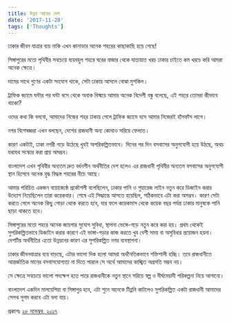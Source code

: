 ```yaml
---
title: উন্নত আয়ের দেশ
date: '2017-11-28'
tags: ['Thoughts']
---
```


ঢাকার জীবন যাত্রার ব্যয় নাকি এখন কানাডার অনেক শহরের কাছাকাছি হয়ে গেছে!

 

সিঙ্গাপুরের মতো পৃথিবীর সবচেয়ে ব্যয়বহুল শহরে ঘরের বাজার থেকে যাতায়াত খরচ ঢাকার চাইতে কম খরচে করি আমরা অনেক ক্ষেত্রে।

 

দামের সাথে গুণের একটা সংযোগ থাকে, সেটা ঢাকায় আসলে বোঝা মুশকিল।

 

ট্রাফিক জ্যামে ঘন্টার পর ঘন্টা বসে থেকে অবাক বিস্ময়ে আমার অনেক বিদেশী বন্ধু বলেছে, এই শহরে তোমরা কীভাবে থাকো?

 

ওদের কথা কি বলবো, আমাদের নিজের শহর ঢাকায় গেলে ট্রাফিক জ্যামে বসে আমার নিজেরই হাঁসফাঁস লাগে।

 

নগর বিশেষজ্ঞরা এখন বলছেন, দেশের রাজধানী অন্য কোথাও সরিয়ে ফেলতে।

 

কারণ একটাই, ঢাকা নগরী গড়ে উঠেছে খুবই অপরিকল্পিতভাবে। দিনের পর দিন বসবাসের অনুপযোগী হয়ে উঠছে, অথচ যথাযথ সংস্কার করা প্রায় অসম্ভব।

 

বাংলাদেশ এখন পৃথিবীর অন্যতম দ্রুত বর্ধনশীন অর্থনীতির দেশ হলেও এর রাজধানী পৃথিবীর অন্যতম বসবাসের অনুপযোগী স্থান হিসেবে অনেক যুদ্ধ বিদ্ধস্ত শহরের নীচে আছে।

 

আমার পরিচিত একজন বয়োজ্যেষ্ঠ প্রকৌশলী বলেছিলেন, ঢাকার পানি ও শুয়ারেজ লাইন নতুন করে ডিজাইন করার উদ্যোগ নিয়েছিলেন তারা কয়েকবার। শেষে এই সিদ্ধান্তে আসতে হয়েছিল, সঠিকভাবে এটা করা অসম্ভব। কারণ সেটা করতে গেলে অনেক কিছু গোড়া থেকে করতে হবে, যার ফলে কয়েকমাস থেকে কয়েক বছর পর্যন্ত ঢাকার মানুষকে পানি ছাড়া থাকতে হবে।

 

সিঙ্গাপুরের মতো শহরে অনেক জায়গার সুযোগ সুবিধা, স্থাপনা ভেঙ্গে-গড়ে নতুন করে করা হয়। প্রথম থেকেই সুপরিকল্পিতভাবে ডিজাইন করার কারণে এই ভাঙ্গা-গড়ার কাজ করতে খুব বেশী সময় বা অসুবিধার প্রয়োজন হয়না। দেশটির অর্থনীতির এতো উন্নয়নের কারণ এর সুপরিকল্পিত নগর ব্যবস্থাপনা।

 

ঢাকার জীবনযাত্রার ব্যয় বাড়ছে, এটার ভালো দিক হলো আমরা অর্থনৈতিকভাবে শক্তিশালী হচ্ছি। তবে রাজধানীতে আন্তর্জাতিক মানের বসবাসযোগ্যতা না দিতে পারলে সে অর্থে আমাদের কাঙ্খিত অগ্রগতি সম্ভব নয়।

 

সে ক্ষেত্রে সবচেয়ে ভালো পদক্ষেপ হতে পারে রাজধানীকে নতুন স্থানে সরিয়ে স্বল্প ও দীর্ঘমেয়াদী পরিকল্পনা নিয়ে আগানো।

 

বাংলাদেশ একদিন মালয়েশিয়া বা সিঙ্গাপুর হবে, এটা শুনে অনেকে টিপ্পনি কাটলেও সুপরিকল্পিত একটা রাজধানী আমাদের সেপথ সুগম করবে এটা বলা যায়।

 

প্রকাশঃ [২৮ নভেম্বর, ২০১৭](https://www.facebook.com/ashraful.alam/posts/10154848835685583)
